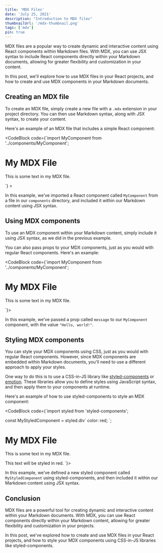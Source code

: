 ```yaml
---
title: 'MDX Files'
date: 'July 25, 2021'
description: "Introduction to MDX files"
thumbnailUrl: '/mdx-thumbnail.png'
tags: ['mdx']
pin: true
---
```



MDX files are a popular way to create dynamic and interactive content using React components within Markdown files. With MDX, you can use JSX syntax to include React components directly within your Markdown documents, allowing for greater flexibility and customization in your content.

In this post, we'll explore how to use MDX files in your React projects, and how to create and use MDX components in your Markdown documents.

## Creating an MDX file

To create an MDX file, simply create a new file with a `.mdx` extension in your project directory. You can then use Markdown syntax, along with JSX syntax, to create your content.

Here's an example of an MDX file that includes a simple React component:

<CodeBlock code={`import MyComponent from '../components/MyComponent';

# My MDX File

This is some text in my MDX file.

<MyComponent />
`} >
</CodeBlock>

In this example, we've imported a React component called `MyComponent` from a file in our `components` directory, and included it within our Markdown content using JSX syntax.

## Using MDX components

To use an MDX component within your Markdown content, simply include it using JSX syntax, as we did in the previous example.

You can also pass props to your MDX components, just as you would with regular React components. Here's an example:

<CodeBlock code={`import MyComponent from '../components/MyComponent';

# My MDX File

This is some text in my MDX file.

<MyComponent message="Hello, world!" />
`}>
</CodeBlock>

In this example, we've passed a prop called `message` to our `MyComponent` component, with the value `"Hello, world!"`.

## Styling MDX components

You can style your MDX components using CSS, just as you would with regular React components. However, since MDX components are embedded within Markdown documents, you'll need to use a different approach to apply your styles.

One way to do this is to use a CSS-in-JS library like [styled-components](https://styled-components.com/) or [emotion](https://emotion.sh/). These libraries allow you to define styles using JavaScript syntax, and then apply them to your components at runtime.

Here's an example of how to use styled-components to style an MDX component:

<CodeBlock code={`import styled from 'styled-components';

const MyStyledComponent = styled.div\`
  color: red;
\`;

# My MDX File

This is some text in my MDX file.

<MyStyledComponent>
  This text will be styled in red.
</MyStyledComponent>
`}>

</CodeBlock>

In this example, we've defined a new styled component called `MyStyledComponent` using styled-components, and then included it within our Markdown content using JSX syntax.

## Conclusion

MDX files are a powerful tool for creating dynamic and interactive content within your Markdown documents. With MDX, you can use React components directly within your Markdown content, allowing for greater flexibility and customization in your projects.

In this post, we've explored how to create and use MDX files in your React projects, and how to style your MDX components using CSS-in-JS libraries like styled-components.
